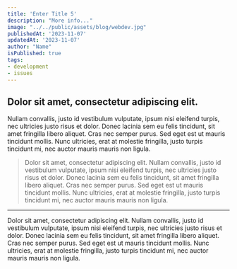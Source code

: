 ```yaml
---
title: 'Enter Title 5'
description: "More info..."
image: "../../public/assets/blog/webdev.jpg"
publishedAt: '2023-11-07'
updatedAt: '2023-11-07'
author: "Name"
isPublished: true
tags:
- development
- issues
---
```


## Dolor sit amet, consectetur adipiscing elit. 
Nullam convallis, justo id vestibulum vulputate, ipsum nisi eleifend turpis, nec ultricies justo risus et dolor. 
Donec lacinia sem eu felis tincidunt, sit amet fringilla libero aliquet. Cras nec semper purus. 
Sed eget est ut mauris tincidunt mollis. 
Nunc ultricies, erat at molestie fringilla, justo turpis tincidunt mi, nec auctor mauris mauris non ligula.

> Dolor sit amet, consectetur adipiscing elit. 
Nullam convallis, justo id vestibulum vulputate, ipsum nisi eleifend turpis, nec ultricies justo risus et dolor. 
Donec lacinia sem eu felis tincidunt, sit amet fringilla libero aliquet. Cras nec semper purus. 
Sed eget est ut mauris tincidunt mollis. 
Nunc ultricies, erat at molestie fringilla, justo turpis tincidunt mi, nec auctor mauris mauris non ligula.

---

Dolor sit amet, consectetur adipiscing elit. 
Nullam convallis, justo id vestibulum vulputate, ipsum nisi eleifend turpis, nec ultricies justo risus et dolor. 
Donec lacinia sem eu felis tincidunt, sit amet fringilla libero aliquet. Cras nec semper purus. 
Sed eget est ut mauris tincidunt mollis. 
Nunc ultricies, erat at molestie fringilla, justo turpis tincidunt mi, nec auctor mauris mauris non ligula.